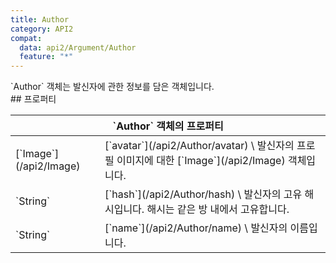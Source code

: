 ```yaml
---
title: Author
category: API2
compat:
  data: api2/Argument/Author
  feature: "*"
---
```


<Section>
  `Author` 객체는 발신자에 관한 정보를 담은 객체입니다.
</Section>
<Section>
  ## 프로퍼티

  <Table>
    <Thead>
      <Tr>
        <Th colSpan="2">`Author` 객체의 프로퍼티</Th>
      </Tr>
    </Thead>
    <Tbody>
      <Tr>
        <Td><span>[`Image`](/api2/Image)</span></Td>
        <Td>
          [`avatar`](/api2/Author/avatar) \
          발신자의 프로필 이미지에 대한 [`Image`](/api2/Image) 객체입니다.
        </Td>
      </Tr>
      <Tr>
        <Td><span>`String`</span></Td>
        <Td>
          [`hash`](/api2/Author/hash) \
          발신자의 고유 해시입니다. 해시는 같은 방 내에서 고유합니다.
        </Td>
      </Tr>
      <Tr>
        <Td><span>`String`</span></Td>
        <Td>
          [`name`](/api2/Author/name) \
          발신자의 이름입니다.
        </Td>
      </Tr>
    </Tbody>
  </Table>
</Section>